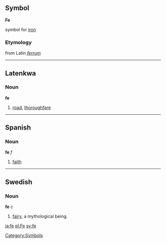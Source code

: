 {{Wikipedia}}
==Symbol==
'''Fe'''

{{chemistry}} symbol for [[iron]]
[[Category:Symbols]]
===Etymology===
from Latin ''[[ferrum]]''
----

==Latenkwa==
===Noun===
'''fe'''

#[[road]], [[thoroughfare]]

----
==Spanish==
===Noun===
'''fe''' ''f''

# [[faith]]

----

==Swedish==
===Noun===
'''fe''' ''c''

#[[fairy]], a mythological being.

[[ja:fe]]
[[pl:Fe]]
[[sv:fe]]